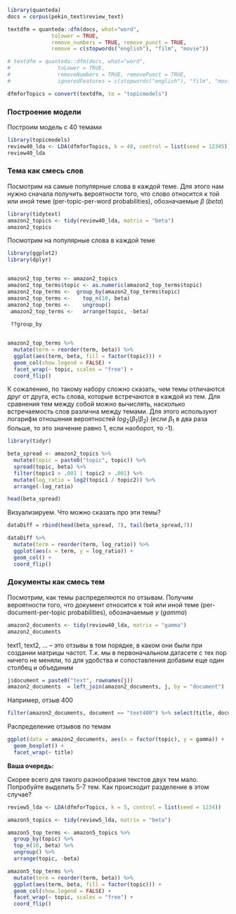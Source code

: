 

```r
library(quanteda)
docs = corpus(pekin_text$review_text)

textdfm = quanteda::dfm(docs, what="word",
              tolower = TRUE, 
              remove_numbers = TRUE, remove_punct = TRUE,
              remove = c(stopwords("english"), "film", "movie")) 

# textdfm = quanteda::dfm(docs, what="word",
#               toLower = TRUE, 
#               removeNumbers = TRUE, removePunct = TRUE,
#               ignoredFeatures = c(stopwords("english"), "film", "movie"))

dfmforTopics = convert(textdfm, to = "topicmodels")
```

### Построение модели

Построим модель с 40 темами

```r
library(topicmodels)
review40_lda <- LDA(dfmforTopics, k = 40, control = list(seed = 12345))
review40_lda
```

### Тема как смесь слов

Посмотрим на самые популярные слова в каждой теме. Для этого нам нужно сначала получить вероятности того, что слово относится к той или иной теме (per-topic-per-word probabilities), обозначаемые $\beta$ (*beta*)

```r
library(tidytext)
amazon2_topics <- tidy(review40_lda, matrix = "beta")
amazon2_topics
```

Посмотрим на популярные слова в каждой теме

```r
library(ggplot2)
library(dplyr)


amazon2_top_terms <- amazon2_topics 
amazon2_top_terms$topic <- as.numeric(amazon2_top_terms$topic)
amazon2_top_terms <-  group_by(amazon2_top_terms$topic)
amazon2_top_terms <-    top_n(10, beta)
amazon2_top_terms <-    ungroup()
 amazon2_top_terms <-   arrange(topic, -beta)
 
 ??group_by


amazon2_top_terms %>%
  mutate(term = reorder(term, beta)) %>%
  ggplot(aes(term, beta, fill = factor(topic))) +
  geom_col(show.legend = FALSE) +
  facet_wrap(~ topic, scales = "free") +
  coord_flip()
```

К сожалению, по такому набору сложно сказать, чем темы отличаются друг от друга, есть слова, которые встречаются в каждой из тем. Для сравнения тем между собой можно вычислять, насколько встречаемость слов различна между темами. Для этого используют логарифм отношения вероятностей $log_{2}(\beta_{1}/\beta_{2})$ (если $\beta_{1}$ в два раза больше, то это значение равно 1, если наоборот, то -1).

```r
library(tidyr)

beta_spread <- amazon2_topics %>%
  mutate(topic = paste0("topic", topic)) %>%
  spread(topic, beta) %>%
  filter(topic1 > .001 | topic2 > .001) %>%
  mutate(log_ratio = log2(topic1 / topic2)) %>%
  arrange(-log_ratio)

head(beta_spread)

```

Визуализируем. Что можно сказать про эти темы?

```r
dataDiff = rbind(head(beta_spread, 7), tail(beta_spread,7))

dataDiff %>%
  mutate(term = reorder(term, log_ratio)) %>%
  ggplot(aes(x = term, y = log_ratio)) + 
  geom_col() +
  coord_flip()
```

### Документы как смесь тем

Посмотрим, как темы распределяются по отзывам. Получим вероятности того, что документ относится к той или иной теме (per-document-per-topic probabilities), обозначаемые $\gamma$ (*gamma*)

```r
amazon2_documents <- tidy(review40_lda, matrix = "gamma")
amazon2_documents
```

text1, text2, ... -- это отзывы в том порядке, в каком они были при создании матрицы частот. Т.к. мы в первоначальном датасете с тех пор ничего не меняли, то для удобства и сопоставления добавим еще один столбец и объединим

```r
j$document = paste0("text", rownames(j))
amazon2_documents  = left_join(amazon2_documents, j, by = "document")
```

Например, отзыв 400

```r
filter(amazon2_documents, document == "text400") %>% select(title, document, topic, gamma) 

```

Распределение отзывов по темам

```r
ggplot(data = amazon2_documents, aes(x = factor(topic), y = gamma)) +
  geom_boxplot() +
  facet_wrap(~ title)
```


**Ваша очередь:** 

Скорее всего  для такого разнообразия текстов двух тем мало. Попробуйте выделить 5-7 тем. Как происходит разделение в этом случае?

```r
review5_lda <- LDA(dfmforTopics, k = 5, control = list(seed = 1234))

amazon5_topics <- tidy(review5_lda, matrix = "beta")

amazon5_top_terms <- amazon5_topics %>%
  group_by(topic) %>%
  top_n(10, beta) %>%
  ungroup() %>%
  arrange(topic, -beta)

amazon5_top_terms %>%
  mutate(term = reorder(term, beta)) %>%
  ggplot(aes(term, beta, fill = factor(topic))) +
  geom_col(show.legend = FALSE) +
  facet_wrap(~ topic, scales = "free") +
  coord_flip()
```







